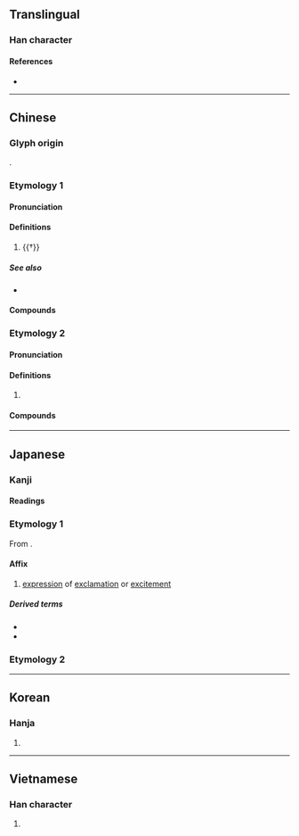 {{also|或}}
{{character info}}
==Translingual==

===Han character===
{{Han char|rn=30|rad=口|as=06|sn=9|four=43650|canj=JIR|ids=⿹𢦏口}}

====References====
* {{Han ref|kx=0189.080|dkj=03596|dj=0408.140|hdz=10611.070|uh=54C9|ud=21705|bh=AB76|bd=43894}}

----

==Chinese==
{{zh-forms}}

===Glyph origin===
{{Han etym}}
{{Han compound|口|𢦏|c1=s|c2=p|ls=psc}}.

===Etymology 1===

====Pronunciation====
{{zh-pron
|m=zāi
|c=zoi1
|h=pfs=
|md=
|mn=chai
|w=
|mc=y
|oc=y
|cat=
}}

====Definitions====
{{zh-hanzi}}

# {{†}} {{n-g|An exclamatory particle.}}

=====See also=====
* {{zh-l|兮}}

====Compounds====
{{zh-der|哀哉|哉生魄|善哉|何哉|優哉游哉|悠哉悠哉|怪哉|得其所哉|悠哉|嗚呼哀哉|哉生明|唐哉皇哉|何足道哉|於呼哀哉|郁哉}}

===Etymology 2===

====Pronunciation====
{{zh-pron
|mn=chài
|cat=
}}

====Definitions====
{{zh-hanzi}}

# {{lb|zh|Min Nan}} {{zh-only|佳哉}}

====Compounds====
{{zh-der|佳哉|好佳哉}}

----

==Japanese==

===Kanji===
{{ja-kanji|grade=|rs=口06}}

====Readings====
{{ja-readings
|goon=さい, せ
|kanon=さい
|kun=かな-, や-, か-
|nanori=えい, き, すけ, ちか, とし, はじめ 
}}

===Etymology 1===
{{ja-kanjitab|yomi=o|さい}}

From {{der|ja|ltc|sort=さい|-}} {{ltc-l|哉}}.

====Affix====
{{ja-pos|affix|さい}}

# [[expression]] of [[exclamation]] or [[excitement]]

=====Derived terms=====
* {{ja-r|快%哉|かい%さい}}
* {{ja-r|善%哉|ぜん%ざい}}

===Etymology 2===
{{ja-kanjitab|yomi=k|かな}}
{{ja-see|かな}}

----

==Korean==

===Hanja===
{{ko-hanja|hangeul=재|rv=jae|mr=chae|y=cay}}

# {{rfdef|ko|sort=口06}}

----

==Vietnamese==

===Han character===
{{vi-hantu|[[tai]], [[tơi]]|rs=口06}}

# {{rfdef|vi}}